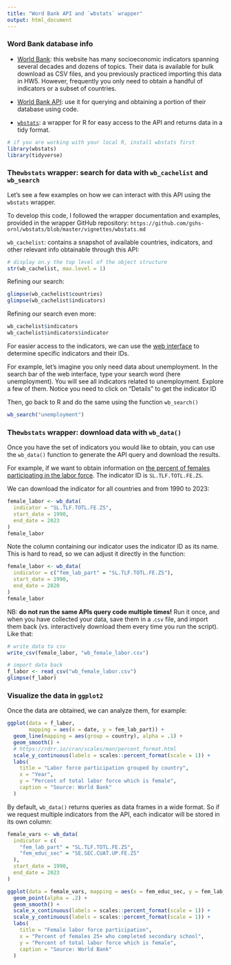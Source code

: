 ```yaml
---
title: "Word Bank API and `wbstats` wrapper"
output: html_document
---
```


### Word Bank database info

* [World Bank](https://www.worldbank.org/): this website has many socioeconomic indicators spanning several decades and dozens of topics. Their data is available for bulk download as CSV files, and you previously practiced importing this data in HW5. However, frequently you only need to obtain a handful of indicators or a subset of countries.

* [World Bank API](https://datahelpdesk.worldbank.org/knowledgebase/topics/125589): use it for querying and obtaining a portion of their database using code. 

* [`wbstats`](https://github.com/gshs-ornl/wbstats): a wrapper for R for easy access to the API and returns data in a tidy format.

```r
# if you are working with your local R, install wbstats first
library(wbstats)
library(tidyverse)
```


### The`wbstats` wrapper: search for data with `wb_cachelist` and `wb_search`

Let's see a few examples on how we can interact with this API using the `wbstats` wrapper. 

To develop this code, I followed the wrapper documentation and examples, provided in the wrapper GitHub repository: `https://github.com/gshs-ornl/wbstats/blob/master/vignettes/wbstats.md`

`wb_cachelist`: contains a snapshot of available countries, indicators, and other relevant info obtainable through this API:
```r
# display on.y the top level of the object structure
str(wb_cachelist, max.level = 1)
```

Refining our search:
```r
glimpse(wb_cachelist$countries)
glimpse(wb_cachelist$indicators)
```

Refining our search even more:
```r
wb_cachelist$indicators
wb_cachelist$indicators$indicator
```

For easier access to the indicators, we can use the [web interface](https://data.worldbank.org/indicator) to determine specific indicators and their IDs. 

For example, let's imagine you only need data about unemployment. In the search bar of the web interface, type your search word (here unemployment). You will see all indicators related to unemployment. Explore a few of them. Notice you need to click on "Details" to get the indicator ID

Then, go back to R and do the same using the function `wb_search()`

```r
wb_search("unemployment")
```


### The`wbstats` wrapper: download data with `wb_data()`

Once you have the set of indicators you would like to obtain, you can use the `wb_data()` function to generate the API query and download the results. 

For example, if we want to obtain information on [the percent of females participating in the labor force](https://data.worldbank.org/indicator/SL.TLF.TOTL.FE.ZS?view=chart). The indicator ID is `SL.TLF.TOTL.FE.ZS`. 

We can download the indicator for all countries and from 1990 to 2023:

```r
female_labor <- wb_data(
  indicator = "SL.TLF.TOTL.FE.ZS",
  start_date = 1990,
  end_date = 2023
)
female_labor
```

Note the column containing our indicator uses the indicator ID as its name. This is hard to read, so we can adjust it directly in the function:

```r
female_labor <- wb_data(
  indicator = c("fem_lab_part" = "SL.TLF.TOTL.FE.ZS"),
  start_date = 1990,
  end_date = 2020
)
female_labor
```

NB: **do not run the same APIs query code multiple times!** Run it once, and when you have collected your data, save them in a .`csv` file, and import them back (vs. interactively download them every time you run the script). Like that:

```r
# write data to csv
write_csv(female_labor, "wb_female_labor.csv")
```

```r
# import data back
f_labor <- read_csv("wb_female_labor.csv")
glimpse(f_labor)
```

### Visualize the data in `ggplot2`

Once the data are obtained, we can analyze them, for example:

```r

ggplot(data = f_labor,
       mapping = aes(x = date, y = fem_lab_part)) +
  geom_line(mapping = aes(group = country), alpha = .1) +
  geom_smooth() +
  # https://rdrr.io/cran/scales/man/percent_format.html
  scale_y_continuous(labels = scales::percent_format(scale = 1)) +
  labs(
    title = "Labor force participation grouped by country",
    x = "Year",
    y = "Percent of total labor force which is female",
    caption = "Source: World Bank"
  )
```

By default, `wb_data()` returns queries as data frames in a wide format. So if we request multiple indicators from the API, each indicator will be stored in its own column:

```r
female_vars <- wb_data(
  indicator = c(
    "fem_lab_part" = "SL.TLF.TOTL.FE.ZS",
    "fem_educ_sec" = "SE.SEC.CUAT.UP.FE.ZS"
  ),
  start_date = 1990,
  end_date = 2023
)
```

```r
ggplot(data = female_vars, mapping = aes(x = fem_educ_sec, y = fem_lab_part)) +
  geom_point(alpha = .2) +
  geom_smooth() +
  scale_x_continuous(labels = scales::percent_format(scale = 1)) +
  scale_y_continuous(labels = scales::percent_format(scale = 1)) +
  labs(
    title = "Female labor force participation",
    x = "Percent of females 25+ who completed secondary school",
    y = "Percent of total labor force which is female",
    caption = "Source: World Bank"
  )
```